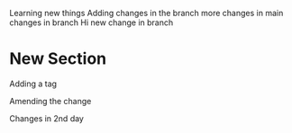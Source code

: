 Learning new things Adding changes in the branch more changes in main changes in branch Hi new change in branch

# New Section
Adding a tag

Amending the change

Changes in 2nd day

